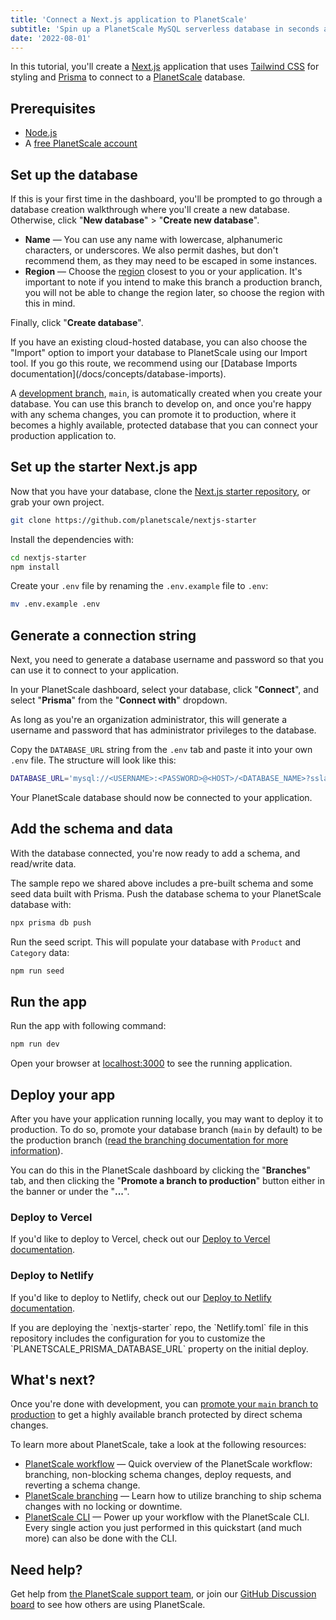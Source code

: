```yaml
---
title: 'Connect a Next.js application to PlanetScale'
subtitle: 'Spin up a PlanetScale MySQL serverless database in seconds and connect to a Next.js application'
date: '2022-08-01'
---
```



In this tutorial, you'll create a [Next.js](https://nextjs.org/) application that uses [Tailwind CSS](https://tailwindcss.com/) for styling and [Prisma](https://www.prisma.io/) to connect to a [PlanetScale](/) database.


## Prerequisites

- [Node.js](https://nodejs.org/en/download/)
- A [free PlanetScale account](https://auth.planetscale.com/sign-up)

## Set up the database

If this is your first time in the dashboard, you'll be prompted to go through a database creation walkthrough where you'll create a new database. Otherwise, click "**New database**" > "**Create new database**".

- **Name** &mdash; You can use any name with lowercase, alphanumeric characters, or underscores. We also permit dashes, but don't recommend them, as they may need to be escaped in some instances.
- **Region** &mdash; Choose the [region](/docs/concepts/regions#available-regions) closest to you or your application. It's important to note if you intend to make this branch a production branch, you will not be able to change the region later, so choose the region with this in mind.

Finally, click "**Create database**".

<ImageBlock alt='Create a new database modal' src={database} />

<InfoBlock type='note'>
  If you have an existing cloud-hosted database, you can also choose the "Import" option to import your database to PlanetScale using our Import tool. If you go this route, we recommend using our [Database Imports documentation](/docs/concepts/database-imports).
</InfoBlock>

A [development branch](/docs/concepts/branching), `main`, is automatically created when you create your database. You can use this branch to develop on, and once you're happy with any schema changes, you can promote it to production, where it becomes a highly available, protected database that you can connect your production application to.

## Set up the starter Next.js app

Now that you have your database, clone the [Next.js starter repository](https://github.com/planetscale/nextjs-starter), or grab your own project.

```sh
git clone https://github.com/planetscale/nextjs-starter
```

Install the dependencies with:

```sh
cd nextjs-starter
npm install
```

Create your `.env` file by renaming the `.env.example` file to `.env`:

```sh
mv .env.example .env
```

## Generate a connection string

Next, you need to generate a database username and password so that you can use it to connect to your application.

In your PlanetScale dashboard, select your database, click "**Connect**", and select "**Prisma**" from the "**Connect with**" dropdown.

As long as you're an organization administrator, this will generate a username and password that has administrator privileges to the database.

Copy the `DATABASE_URL` string from the `.env` tab and paste it into your own `.env` file. The structure will look like this:

```sh
DATABASE_URL='mysql://<USERNAME>:<PASSWORD>@<HOST>/<DATABASE_NAME>?sslaccept=strict'
```

Your PlanetScale database should now be connected to your application.

## Add the schema and data

With the database connected, you're now ready to add a schema, and read/write data.

The sample repo we shared above includes a pre-built schema and some seed data built with Prisma. Push the database schema to your PlanetScale database with:

```sh
npx prisma db push
```

Run the seed script. This will populate your database with `Product` and `Category` data:

```sh
npm run seed
```

## Run the app

Run the app with following command:

```sh
npm run dev
```

Open your browser at [localhost:3000](localhost:3000) to see the running application.

## Deploy your app

After you have your application running locally, you may want to deploy it to production. To do so, promote your database branch (`main` by default) to be the production branch ([read the branching documentation for more information](/docs/concepts/branching)).

You can do this in the PlanetScale dashboard by clicking the "**Branches**" tab, and then clicking the "**Promote a branch to production**" button either in the banner or under the "**...**".

<ImageBlock alt='Promote a branch to production' src={production} />

### Deploy to Vercel

If you'd like to deploy to Vercel, check out our [Deploy to Vercel documentation](/docs/tutorials/deploy-to-vercel).

### Deploy to Netlify

If you'd like to deploy to Netlify, check out our [Deploy to Netlify documentation](/docs/tutorials/deploy-to-netlify).

<InfoBlock type='note'>
  If you are deploying the `nextjs-starter` repo, the `Netlify.toml` file in this repository includes the configuration for you to customize the `PLANETSCALE_PRISMA_DATABASE_URL` property on the initial deploy.
</InfoBlock>

## What's next?

Once you're done with development, you can [promote your `main` branch to production](/docs/concepts/branching#promote-a-branch-to-production) to get a highly available branch protected by direct schema changes.

To learn more about PlanetScale, take a look at the following resources:

- [PlanetScale workflow](/docs/concepts/planetscale-workflow) &mdash; Quick overview of the PlanetScale workflow: branching, non-blocking schema changes, deploy requests, and reverting a schema change.
- [PlanetScale branching](/docs/concepts/branching) &mdash; Learn how to utilize branching to ship schema changes with no locking or downtime.
- [PlanetScale CLI](/docs/reference/planetscale-cli) &mdash; Power up your workflow with the PlanetScale CLI. Every single action you just performed in this quickstart (and much more) can also be done with the CLI.

## Need help?

Get help from [the PlanetScale support team](https://support.planetscale.com), or join our [GitHub Discussion board](https://github.com/planetscale/discussion/discussions) to see how others are using PlanetScale.
